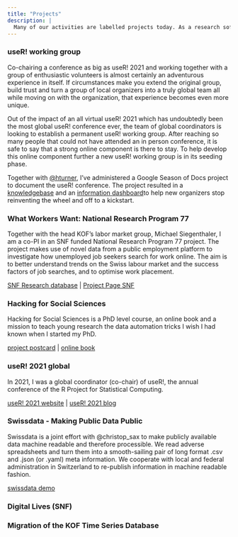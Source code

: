 ```yaml
---
title: "Projects"
description: |
  Many of our activities are labelled projects today. As a research software engineer my projects ideally result in an open source software package. On this page, I'll show you my work that cannot be bundled into a package and be deployed somewhere. 
---
```



### useR! working group

Co-chairing a conference as big as useR! 2021 and working together with a group of enthusiastic volunteers is almost certainly an adventurous experience in itself. If circumstances make you extend the original group, build trust and turn a group of local organizers into a truly global team all while moving on with the organization, that experience becomes even more unique. 

Out of the impact of an all virtual useR! 2021 
which has undoubtedly been the most global useR! conference ever, the team of global coordinators is looking to establish a permanent useR! working group. After reaching so many people that could not have attended an in person conference, it is safe to say that a strong online component is there to stay. To help develop this online component further a new useR! working group is in its seeding phase. 

Together with [@hturner](https://twitter.com/heathrturnr), I've administered a Google Season of Docs project to document the useR! conference. The project resulted in a [knowledgebase](https://rconf.gitlab.io/userknowledgebase/) and an [information dashboard]([knowledgebase](https://rconf.gitlab.io/userinfoboard/))to help new organizers stop reinventing the wheel and off to a kickstart. 



### What Workers Want: National Research Program 77

Together with the head KOF's labor market group, Michael Siegenthaler, I am a co-PI in an SNF funded National Research Program 77 project. The project makes use of novel data from a public employment platform to investigate how unemployed job seekers search for work online. The aim is to better understand trends on the Swiss labour market and the success factors of job searches, and to optimise work placement.

[SNF Research database](https://p3.snf.ch/project-187229#) | [Project Page SNF](https://www.nfp77.ch/en/portfolio/strategies-for-job-hunting-on-online-job-platforms/)

### Hacking for Social Sciences

Hacking for Social Sciences is a PhD level course, an online book and a mission to teach young research the data automation tricks I wish I had known when I started my PhD. 

[project postcard](https://h4sci.github.io/) | [online book](h4sci.github.io/h4sci-book/)


### useR! 2021 global

In 2021, I was a global coordinator (co-chair) of useR!, the annual conference of the R Project for Statistical Computing.

[useR! 2021 website](https://user2021.r-project.org/) | [useR! 2021 blog](https://user2021.r-project.org/blog/)

### Swissdata - Making Public Data Public

Swissdata is a joint effort with @christop_sax to make publicly available data machine readable and therefore processible. We read adverse spreadsheets and turn them into a smooth-sailing pair of long format .csv and .json (or .yaml) meta information. We cooperate with local and federal administration in Switzerland to re-publish information in machine readable fashion. 

[swissdata demo](https://github.com/swissdata/demo)


### Digital Lives (SNF)

### Migration of the KOF Time Series Database







